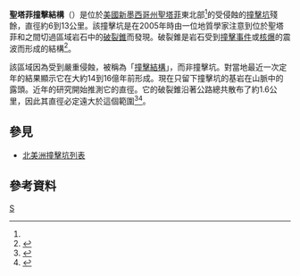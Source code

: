 {{noteTA
|1=zh-cn:圣菲; zh-tw:聖塔菲; zh-hk:聖菲;
}}
{{coord|35|45||N|105|56||W|scale:200000|display=title}}{{Infobox terrestrial impact site
| name = 圣菲撞击结构
| other_name = 
| photo = Kluft-photo-Shatter cones-Sep-2008-Img 1711.jpg
| photo_size = 
| photo_alt = 
| photo_caption = 475號新墨西哥州公路旁，聖塔菲撞擊結構的[[破裂錐|破裂錐]]
| location = [[桑格雷克里斯托山脉|桑格雷克里斯托山脉]]
| map = New Mexico
| map_alt = 
| map_caption = 新墨西哥州圣菲撞击结构的位置
| map_size = 
| label_position = 
| coordinates = {{coord|35|45|N|105|56|W|display = inline}}
| coordinates_ref = 
| confidence = 已确认<ref name="EID">{{Cite Earth Impact DB | name = Santa Fe | linkname = santafe | accessdate = 2010-03-16 }}</ref>
| diameter = {{convert|6|km|mi}}-{{convert|13|km|mi}}
| depth = 
| rise = 
| imp_size = 
| age = 不到12亿年
| exposed = 否
| drilled = 否
| bolide =
| topo = 
| access = 圣菲东北部的SR475
| country = 美国
| state = 新墨西哥州
| region = 
| district = [[圣菲县|圣菲县]]
| municipality = 
}}

'''聖塔菲撞擊結構'''（{{lang-en|'''Santa Fe impact structure'''}}）是位於[[美國|美國]][[新墨西哥州|新墨西哥州]][[圣菲_(新墨西哥州)|聖塔菲]]東北部<ref name="EID"/>的受侵蝕的[[撞擊坑|撞擊坑]]殘餘，直徑約6到13公里。該撞擊坑是在2005年時由一位地質學家注意到位於聖塔菲和{{le|海德纪念州立公园|Hyde Memorial State Park}}之間{{le|475號新墨西哥州公路|New Mexico State Road 475}}切過區域岩石中的[[破裂錐|破裂錐]]而發現。破裂錐是岩石受到[[撞擊事件|撞擊事件]]或[[核爆|核爆]]的震波而形成的結構<ref name=French1998>{{cite book
 | author = French, Bevan M.
 | year = 1998
 | title = Traces of catastrophe
 | publisher = Lunar and Planetary Institute
 | isbn = 
 | url = http://www.lpi.usra.edu/publications/books/CB-954/CB-954.intro.html
 | accessdate = 2008-12-31
 | archive-date = 2017-07-15
 | archive-url = https://web.archive.org/web/20170715094422/http://www.lpi.usra.edu/publications/books/CB-954/CB-954.intro.html
 | dead-url = no
 }}</ref>。

該區域因為受到嚴重侵蝕，被稱為「[[撞擊結構|撞擊結構]]」，而非撞擊坑。對當地最近一次定年的結果顯示它在大約14到16億年前形成。現在只留下撞擊坑的基岩在山脈中的露頭。近年的研究開始推測它的直徑。它的破裂錐沿著公路總共散布了約1.6公里，因此其直徑必定遠大於這個範圍<ref name="LPI-1207">{{cite conference
  | first = S.P.
  | last = Fackelman
  | coauthors = T. H. McElvain, J. R. Morrow, and C. Koeberl
  | title = Shatter Cone Exposures Indicate a New Bolide Impact Structure near Santa Fe, New Mexico
  | booktitle = Lunar and Planetary Science XXXVIII
  | publisher = [[月球與行星研究所|Lunar and Planetary Institute]]
  | year = 2007
  | url = http://www.lpi.usra.edu/meetings/lpsc2007/pdf/1207.pdf
  | accessdate = 2008-12-31
  | archive-date = 2016-03-03
  | archive-url = https://web.archive.org/web/20160303212645/http://www.lpi.usra.edu/meetings/lpsc2007/pdf/1207.pdf
  | dead-url = no
  }}</ref><ref name="LPI-3090">{{cite conference
  | first = E. L.
  | last = Tegtmeier
  | coauthors = H. E. Newsom, W. E. Elston, and T. H. McElvain
  | title = Breccias and geological setting of the Santa Fe, New Mexico USA impact structure
  | booktitle = Large Meteorite Impacts and Planetary Evolution IV
  | publisher = [[月球與行星研究所|Lunar and Planetary Institute]]
  | year = 2008
  | url = http://www.lpi.usra.edu/meetings/lmi2008/pdf/3090.pdf
  | accessdate = 2008-12-31
  | archive-date = 2016-03-03
  | archive-url = https://web.archive.org/web/20160303172936/http://www.lpi.usra.edu/meetings/lmi2008/pdf/3090.pdf
  | dead-url = no
  }}</ref>。

==參見==
*[[北美洲撞擊坑列表|北美洲撞擊坑列表]]

==參考資料==
{{reflist}}

[[Category:地球撞擊坑|S]]